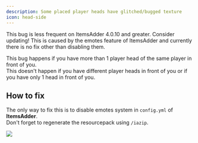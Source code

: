```yaml
---
description: Some placed player heads have glitched/bugged texture
icon: head-side
---
```


<Note>
This bug is less frequent on ItemsAdder 4.0.10 and greater. Consider updating!
</Note>



<Note>
This is caused by the emotes feature of ItemsAdder and currently there is no fix other than disabling them.
</Note>


This bug happens if you have more than 1 player head of the same player in front of you.\
This doesn't happen if you have different player heads in front of you or if you have only 1 head in front of you.

## How to fix

The only way to fix this is to disable emotes system in `config.yml` of **ItemsAdder**.\
Don't forget to regenerate the resourcepack using `/iazip`.

![](</assets/images/image (52).png>)


<Card title="Gn7uzcSmjmU" icon="link" href="https://youtu.be/Gn7uzcSmjmU"></Card>

